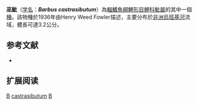 {{Speciesbox 
| taxon = Barbus castrasibutum
| status = DD
| status_system = IUCN3.1
| authority = [[Fowler|Fowler]], 1936
| synonyms = 
}}

'''巫魮'''（[[学名|学名]]：'''''Barbus castrasibutum'''''）為[[輻鰭魚綱|輻鰭魚綱]][[鯉形目|鯉形目]][[鯉科|鯉科]][[魮屬|魮屬]]的其中一個[[種|種]]。該物種於1936年由Henry Weed Fowler描述，主要分布於[[非洲|非洲]][[烏班基河|烏班基河]]流域，體長可達3.2公分。

== 参考文献 ==
*{{FishBase_species|genus=Barbus|species=castrasibutum|year=2011|month=12}}

== 扩展阅读 ==
{{refbegin}}
{{wikispecies-inline|Barbus castrasibutum|巫魮}}
{{refend}}
{{Taxonbar|from=Q2034606}}

[[Category:IUCN红色名录数据缺乏物种|B]]
[[Category:魮屬|castrasibutum]]
[[Category:1936年描述的鱼类|B]]

{{魚類小作品}}